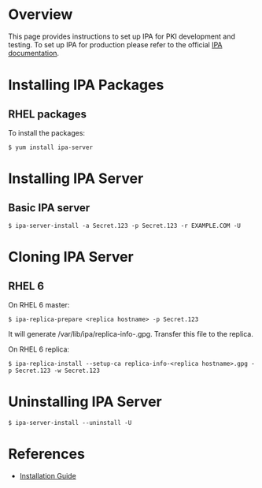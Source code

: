 = Overview =

This page provides instructions to set up IPA for PKI development and testing. To set up IPA for production please refer to the official [http://www.freeipa.org/page/Documentation IPA documentation].

= Installing IPA Packages =

== RHEL packages ==

To install the packages:

<pre>
$ yum install ipa-server
</pre>

= Installing IPA Server =

== Basic IPA server ==

<pre>
$ ipa-server-install -a Secret.123 -p Secret.123 -r EXAMPLE.COM -U
</pre>

= Cloning IPA Server =

== RHEL 6 ==

On RHEL 6 master:
<pre>
$ ipa-replica-prepare <replica hostname> -p Secret.123
</pre>

It will generate /var/lib/ipa/replica-info-<replica hostname>.gpg. Transfer this file to the replica.

On RHEL 6 replica:
<pre>
$ ipa-replica-install --setup-ca replica-info-<replica hostname>.gpg -p Secret.123 -w Secret.123
</pre>

= Uninstalling IPA Server =

<pre>
$ ipa-server-install --uninstall -U
</pre>

= References =

* [https://github.com/dogtagpki/freeipa/wiki/Installation-Guide Installation Guide]